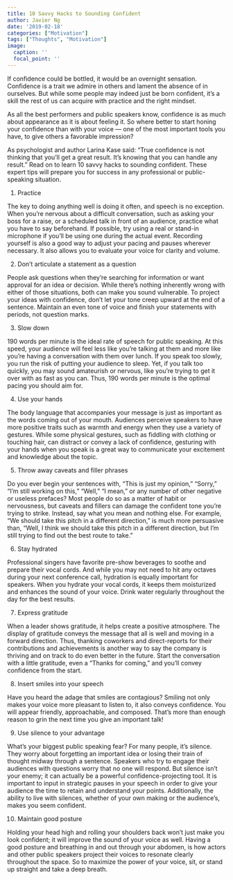 ```yaml
---
title: 10 Savvy Hacks to Sounding Confident
author: Javier Ng
date: '2019-02-18'
categories: ["Motivation"]
tags: ["Thoughts", "Motivation"]
image:
  caption: ''
  focal_point: ''
---
```


If confidence could be bottled, it would be an overnight sensation. Confidence is a trait we admire in others and lament the absence of in ourselves. But while some people may indeed just be born confident, it’s a skill the rest of us can acquire with practice and the right mindset.

As all the best performers and public speakers know, confidence is as much about appearance as it is about feeling it. So where better to start honing your confidence than with your voice — one of the most important tools you have, to give others a favorable impression?

As psychologist and author Larina Kase said: “True confidence is not thinking that you’ll get a great result. It’s knowing that you can handle any result.” Read on to learn 10 savvy hacks to sounding confident. These expert tips will prepare you for success in any professional or public-speaking situation.

1. Practice

The key to doing anything well is doing it often, and speech is no exception. When you’re nervous about a difficult conversation, such as asking your boss for a raise, or a scheduled talk in front of an audience, practice what you have to say beforehand. If possible, try using a real or stand-in microphone if you’ll be using one during the actual event. Recording yourself is also a good way to adjust your pacing and pauses wherever necessary. It also allows you to evaluate your voice for clarity and volume.

2. Don’t articulate a statement as a question

People ask questions when they’re searching for information or want approval for an idea or decision. While there’s nothing inherently wrong with either of those situations, both can make you sound vulnerable. To project your ideas with confidence, don’t let your tone creep upward at the end of a sentence. Maintain an even tone of voice and finish your statements with periods, not question marks.

3. Slow down

190 words per minute is the ideal rate of speech for public speaking. At this speed, your audience will feel less like you’re talking at them and more like you’re having a conversation with them over lunch. If you speak too slowly, you run the risk of putting your audience to sleep. Yet, if you talk too quickly, you may sound amateurish or nervous, like you’re trying to get it over with as fast as you can. Thus, 190 words per minute is the optimal pacing you should aim for.

4. Use your hands

The body language that accompanies your message is just as important as the words coming out of your mouth. Audiences perceive speakers to have more positive traits such as warmth and energy when they use a variety of gestures. While some physical gestures, such as fiddling with clothing or touching hair, can distract or convey a lack of confidence, gesturing with your hands when you speak is a great way to communicate your excitement and knowledge about the topic.

5. Throw away caveats and filler phrases

Do you ever begin your sentences with, “This is just my opinion,” “Sorry,” “I’m still working on this,” “Well,” “I mean,” or any number of other negative or useless prefaces? Most people do so as a matter of habit or nervousness, but caveats and fillers can damage the confident tone you’re trying to strike. Instead, say what you mean and nothing else. For example, “We should take this pitch in a different direction,” is much more persuasive than, “Well, I think we should take this pitch in a different direction, but I’m still trying to find out the best route to take.”

6. Stay hydrated

Professional singers have favorite pre-show beverages to soothe and prepare their vocal cords. And while you may not need to hit any octaves during your next conference call, hydration is equally important for speakers. When you hydrate your vocal cords, it keeps them moisturized and enhances the sound of your voice. Drink water regularly throughout the day for the best results.

7. Express gratitude

When a leader shows gratitude, it helps create a positive atmosphere. The display of gratitude conveys the message that all is well and moving in a forward direction. Thus, thanking coworkers and direct-reports for their contributions and achievements is another way to say the company is thriving and on track to do even better in the future. Start the conversation with a little gratitude, even a “Thanks for coming,” and you’ll convey confidence from the start.

8. Insert smiles into your speech

Have you heard the adage that smiles are contagious? Smiling not only makes your voice more pleasant to listen to, it also conveys confidence. You will appear friendly, approachable, and composed. That’s more than enough reason to grin the next time you give an important talk!

9. Use silence to your advantage

What’s your biggest public speaking fear? For many people, it’s silence. They worry about forgetting an important idea or losing their train of thought midway through a sentence. Speakers who try to engage their audiences with questions worry that no one will respond. But silence isn’t your enemy; it can actually be a powerful confidence-projecting tool. It is important to input in strategic pauses in your speech in order to give your audience the time to retain and understand your points. Additionally, the ability to live with silences, whether of your own making or the audience’s, makes you seem confident.

10. Maintain good posture

Holding your head high and rolling your shoulders back won’t just make you look confident; it will improve the sound of your voice as well. Having a good posture and breathing in and out through your abdomen, is how actors and other public speakers project their voices to resonate clearly throughout the space. So to maximize the power of your voice, sit, or stand up straight and take a deep breath.

